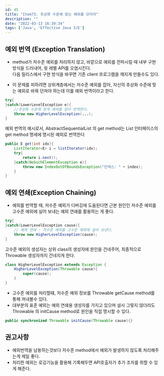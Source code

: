 ```yaml
---
id: 45
title: "Item73. 추상화 수준에 맞는 예외를 던지라"
description: ""
date: "2022-03-13 16:39:34"
tags: ['Java', 'Effective Java 3/E']
---
```

## 예외 번역 (Exception Translation)

- method가 저수준 예외를 처리하지 않고, 바깥으로 예외를 전파시킬 때 내부 구현 방식을 드러내어, 윗 레벨 API를 오염시킨다.  
  다음 릴리스에서 구현 방식을 바꾸면 기존 client 프로그램을 깨지게 만들수도 있다. 

- 이 문제를 피하려면 상위계층에서는 저수준 예외를 잡아, 자신의 추상화 수준에 맞는 예외로 바꿔 던져야 하는데 이를 예외 번역이라고 한다. 

```java
try{
}catch(LowerLevelException e){
    //추상화 수준에 맞게 예외를 잡아 번역한다.
    throw new HigherLevelException(...);
}
```


예외 번역의 예시로서, AbstractSequentialList 의 get method는 List 인터페이스의 get method 명세에 명시된 예외로 번역한다

```java
public E get(int idx){
    ListIterator<E> i = listIterator(idx);
    try{
        return i.next();
    }catch(NoSuchElementException e){
        throw new IndexOutOfBoundsException("인덱스: " + index);
    }
}
```


## 예외 연쇄(Exception Chaining)

- 예외를 번역할 때, 저수준 예외가 디버깅에 도움된다면 근본 원인인 저수준 예외를 고수준 예외에 실어 보내는 예외 연쇄를 활용하는 게 좋다. 

```java
try{
}catch(LowerLevelException cause){
    // 예외 연쇄 : 저수준 예외를 고수준 예외에 실어 보낸다. 
    throw new HigherLevelException(cause);
}
```

고수준 예외의 생성자는 상위 class의 생성자에 원인을 건네주어, 최종적으로 Throwable 생성자까지 건네지게 한다.

```java
class HigherLevelException extends Exception {
    HigherLevelException(Throwable cause){
        super(cause);
    }
}
```

- 고수준 예외를 처리할떄, 저수준 예외 정보를 Throwable getCause method를 통해 꺼내볼수 있다. 
- 대부분의 표준 예외는 예외 연쇄용 생성자를 가지고 있으며 설사 그렇지 않더라도 Throwable 의 initCause method로 원인을 직접 명시할 수 있다. 

```java
public synchronized Throwable initCause(Throwable cause){}
```


## 권고사항 

- 예외번역을 남용하는것보다 저수준 method에서 예외가 발생하지 않도록 처리해주는게 제일 좋다. 
- 처리한 예외는 로깅기능을 활용해 기록해두면 API호출자가 추가 조치를 취할 수 있게 해준다.